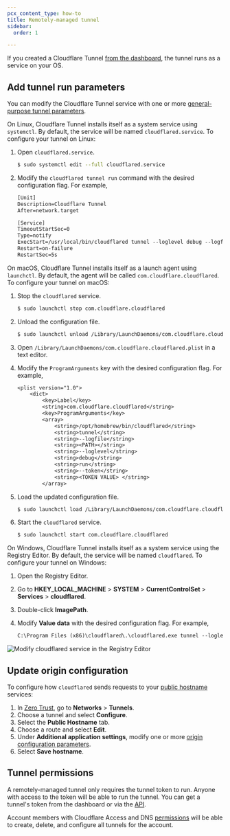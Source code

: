 ```yaml
---
pcx_content_type: how-to
title: Remotely-managed tunnel
sidebar:
  order: 1

---
```



If you created a Cloudflare Tunnel [from the dashboard](/cloudflare-one/connections/connect-networks/get-started/create-remote-tunnel/), the tunnel runs as a service on your OS.

## Add tunnel run parameters

You can modify the Cloudflare Tunnel service with one or more [general-purpose tunnel parameters](/cloudflare-one/connections/connect-networks/configure-tunnels/tunnel-run-parameters/).

<Tabs> <TabItem label="Linux">

On Linux, Cloudflare Tunnel installs itself as a system service using `systemctl`. By default, the service will be named `cloudflared.service`. To configure your tunnel on Linux:

1. Open `cloudflared.service`.

   ```sh
   $ sudo systemctl edit --full cloudflared.service
   ```

2. Modify the `cloudflared tunnel run` command with the desired configuration flag. For example,

   ```txt null {8}
   [Unit]
   Description=Cloudflare Tunnel
   After=network.target

   [Service]
   TimeoutStartSec=0
   Type=notify
   ExecStart=/usr/local/bin/cloudflared tunnel --loglevel debug --logfile <PATH> run --token <TOKEN VALUE>
   Restart=on-failure
   RestartSec=5s
   ```

</TabItem> <TabItem label="macOS">

On macOS, Cloudflare Tunnel installs itself as a launch agent using `launchctl`. By default, the agent will be called `com.cloudflare.cloudflared`. To configure your tunnel on macOS:

1. Stop the `cloudflared` service.

   ```sh
   $ sudo launchctl stop com.cloudflare.cloudflared
   ```

2. Unload the configuration file.

   ```sh
   $ sudo launchctl unload /Library/LaunchDaemons/com.cloudflare.cloudflared.plist
   ```

3. Open `/Library/LaunchDaemons/com.cloudflare.cloudflared.plist` in a text editor.

4. Modify the `ProgramArguments` key with the desired configuration flag. For example,

   ```txt
   <plist version="1.0">
       <dict>
           <key>Label</key>
           <string>com.cloudflare.cloudflared</string>
           <key>ProgramArguments</key>
           <array>
               <string>/opt/homebrew/bin/cloudflared</string>
               <string>tunnel</string>
               <string>--logfile</string>
               <string><PATH></string>
               <string>--loglevel</string>
               <string>debug</string>
               <string>run</string>
               <string>--token</string>
               <string><TOKEN VALUE> </string>
           </array>
   ```

5. Load the updated configuration file.

   ```sh
   $ sudo launchctl load /Library/LaunchDaemons/com.cloudflare.cloudflared.plist
   ```

6. Start the `cloudflared` service.

   ```sh
   $ sudo launchctl start com.cloudflare.cloudflared
   ```

</TabItem> <TabItem label="Windows">

On Windows, Cloudflare Tunnel installs itself as a system service using the Registry Editor. By default, the service will be named `cloudflared`. To configure your tunnel on Windows:

1. Open the Registry Editor.

2. Go to **HKEY\_LOCAL\_MACHINE** > **SYSTEM** > **CurrentControlSet** > **Services** > **cloudflared**.

3. Double-click **ImagePath**.

4. Modify **Value data** with the desired configuration flag. For example,

   ```txt
   C:\Program Files (x86)\cloudflared\.\cloudflared.exe tunnel --loglevel debug --logfile <PATH> run --token <TOKEN VALUE>
   ```

![Modify cloudflared service in the Registry Editor](~/assets/images/cloudflare-one/connections/connect-apps/remote-management-windows.png)

</TabItem> </Tabs>

## Update origin configuration

To configure how `cloudflared` sends requests to your [public hostname](/cloudflare-one/connections/connect-networks/routing-to-tunnel/) services:

1. In [Zero Trust](https://one.dash.cloudflare.com/), go to **Networks** > **Tunnels**.
2. Choose a tunnel and select **Configure**.
3. Select the **Public Hostname** tab.
4. Choose a route and select **Edit**.
5. Under **Additional application settings**, modify one or more [origin configuration parameters](/cloudflare-one/connections/connect-networks/configure-tunnels/origin-configuration/).
6. Select **Save hostname**.

## Tunnel permissions

A remotely-managed tunnel only requires the tunnel token to run. Anyone with access to the token will be able to run the tunnel. You can get a tunnel's token from the dashboard or via the [API](/api/operations/cloudflare-tunnel-get-a-cloudflare-tunnel-token).

Account members with Cloudflare Access and DNS [permissions](/cloudflare-one/roles-permissions/) will be able to create, delete, and configure all tunnels for the account.

